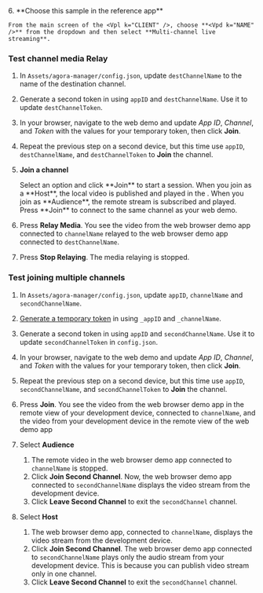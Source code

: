 
<PlatformWrapper platform="unity">

<TestHeader />
6. **Choose this sample in the reference app**

    From the main screen of the <Vpl k="CLIENT" />, choose **<Vpd k="NAME" />** from the dropdown and then select **Multi-channel live streaming**.

### Test channel media Relay

1. In `Assets/agora-manager/config.json`, update `destChannelName` to the name of the destination channel.

1. Generate a second token in <Vpl k="CONSOLE" /> using `appID` and `destChannelName`. Use it to update `destChannelToken`.

1. In your browser, navigate to the <Link target="_blank" to="{{Global.DEMO_BASIC_VIDEO_CALL_URL}}"><Vg k="COMPANY" /> web demo</Link> and update _App ID_, _Channel_, and _Token_ with the values for your temporary token, then click **Join**.

1. Repeat the previous step on a second device, but this time use `appID`, `destChannelName`, and `destChannelToken` to **Join** the channel.

1. **Join a channel**

    <ProductWrapper product="interactive-live-streaming, broadcast-streaming">
    Select an option and click **Join** to start a session. When you join as a **Host**, the local video is published and played in the <Vpl k="CLIENT" />. When you join as **Audience**, the remote stream is subscribed and played.
    </ProductWrapper>

    <ProductWrapper notAllowed="interactive-live-streaming">
    Press **Join** to connect to the same channel as your web demo.
    </ProductWrapper>

1. Press **Relay Media**. You see the video from the web browser demo app connected to `channelName` relayed to the web browser demo app connected to `destChannelName`.

1. Press **Stop Relaying**. The media relaying is stopped.

### Test joining multiple channels

1. In `Assets/agora-manager/config.json`, update `appID`, `channelName` and `secondChannelName`.

1. [Generate a temporary token](../reference/manage-agora-account#generate-a-temporary-token) in <Vpl k="CONSOLE" /> using `_appID` and `_channelName`.

1. Generate a second token in <Vpl k="CONSOLE" /> using `appID` and `secondChannelName`. Use it to update `secondChannelToken` in `config.json`.

1. In your browser, navigate to the <Link target="_blank" to="{{Global.DEMO_BASIC_VIDEO_CALL_URL}}"><Vg k="COMPANY" /> web demo</Link> and update _App ID_, _Channel_, and _Token_ with the values for your temporary token, then click **Join**.

1. Repeat the previous step on a second device, but this time use `appID`, `secondChannelName`, and `secondChannelToken` to **Join** the channel.

1. Press **Join**. You see the video from the web browser demo app in the remote view of your development device, connected to `channelName`, and the video from your development device in the remote view of the web demo app

1. Select **Audience** 

    1. The remote video in the web browser demo app connected to `channelName` is stopped.
    2. Click **Join Second Channel**. Now, the web browser demo app connected to `secondChannelName` displays the video stream from the development device.
    3. Click **Leave Second Channel** to exit the `secondChannel` channel.

1. Select **Host** 

    1. The web browser demo app, connected to `channelName`, displays the video stream from the development device.
    2. Click **Join Second Channel**. The web browser demo app connected to `secondChannelName` plays only the audio stream from your development device. This is because you can publish video stream only in one channel.
    3. Click **Leave Second Channel** to exit the `secondChannel` channel.

</PlatformWrapper>